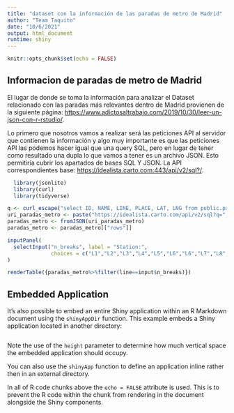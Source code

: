 ```yaml
---
title: "dataset con la información de las paradas de metro de Madrid"
author: "Team Taquito"
date: "10/6/2021"
output: html_document
runtime: shiny
---
```


```r
knitr::opts_chunk$set(echo = FALSE)
```

## Informacion de paradas de metro de Madrid

El lugar de donde se toma la información para analizar el Dataset relacionado con las paradas más relevantes dentro de Madrid provienen de la siguiente página:
<https://www.adictosaltrabajo.com/2019/10/30/leer-un-json-con-r-rstudio/>.

Lo primero que nosotros vamos a realizar será las peticiones API al servidor que contienen la información y algo muy importante es que las peticiones API las podemos hacer igual que una query SQL, pero en lugar de tener como resultado una dupla lo que vamos a tener es un archivo JSON. Esto permitiría cubrir los apartados de bases SQL Y JSON.
La API correspondientes base:
<https://idealista.carto.com:443/api/v2/sql?/>.

```r
  library(jsonlite)
  library(curl)
  library(tidyverse)
```


```r
q <- curl_escape("select ID, NAME, LINE, PLACE, LAT, LNG from public.paradas_metro_madrid")
uri_paradas_metro <- paste("https://idealista.carto.com/api/v2/sql?q=",q, sep="")
paradas_metro <- fromJSON(uri_paradas_metro)
paradas_metro <- paradas_metro[["rows"]]
```


```r
inputPanel(
  selectInput("n_breaks", label = "Station:",
              choices = c("L1","L2","L3","L4","L5","L6","L6","L7","L8","L9","L10"), selected = "L2")
)

renderTable({paradas_metro%>%filter(line==input$n_breaks)})

```

## Embedded Application

It's also possible to embed an entire Shiny application within an R Markdown document using the `shinyAppDir` function. This example embeds a Shiny application located in another directory:

```r
```

Note the use of the `height` parameter to determine how much vertical space the embedded application should occupy.

You can also use the `shinyApp` function to define an application inline rather then in an external directory.

In all of R code chunks above the `echo = FALSE` attribute is used. This is to prevent the R code within the chunk from rendering in the document alongside the Shiny components.



